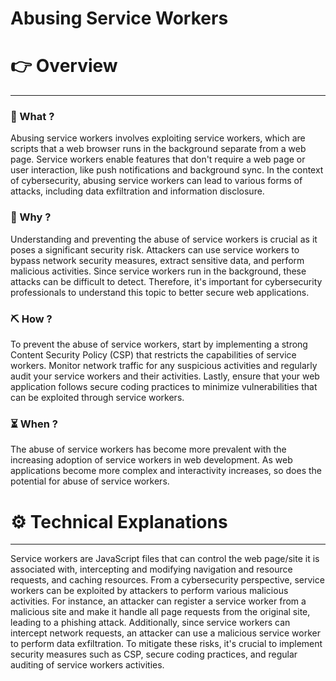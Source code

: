 # Abusing Service Workers


# 👉 Overview

---

### 👀 What ?

Abusing service workers involves exploiting service workers, which are scripts that a web browser runs in the background separate from a web page. Service workers enable features that don't require a web page or user interaction, like push notifications and background sync. In the context of cybersecurity, abusing service workers can lead to various forms of attacks, including data exfiltration and information disclosure.


### 🧐 Why ?

Understanding and preventing the abuse of service workers is crucial as it poses a significant security risk. Attackers can use service workers to bypass network security measures, extract sensitive data, and perform malicious activities. Since service workers run in the background, these attacks can be difficult to detect. Therefore, it's important for cybersecurity professionals to understand this topic to better secure web applications.


### ⛏️ How ?

To prevent the abuse of service workers, start by implementing a strong Content Security Policy (CSP) that restricts the capabilities of service workers. Monitor network traffic for any suspicious activities and regularly audit your service workers and their activities. Lastly, ensure that your web application follows secure coding practices to minimize vulnerabilities that can be exploited through service workers.


### ⏳ When ?

The abuse of service workers has become more prevalent with the increasing adoption of service workers in web development. As web applications become more complex and interactivity increases, so does the potential for abuse of service workers.


# ⚙️ Technical Explanations

---

Service workers are JavaScript files that can control the web page/site it is associated with, intercepting and modifying navigation and resource requests, and caching resources. From a cybersecurity perspective, service workers can be exploited by attackers to perform various malicious activities. For instance, an attacker can register a service worker from a malicious site and make it handle all page requests from the original site, leading to a phishing attack. Additionally, since service workers can intercept network requests, an attacker can use a malicious service worker to perform data exfiltration. To mitigate these risks, it's crucial to implement security measures such as CSP, secure coding practices, and regular auditing of service workers activities.
